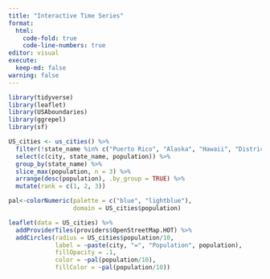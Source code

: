 ```yaml
---
title: "Interactive Time Series"
format: 
  html:
    code-fold: true
    code-line-numbers: true
editor: visual
execute: 
  keep-md: false
warning: false
---
```


```r
library(tidyverse)
library(leaflet)
library(USAboundaries)
library(ggrepel)
library(sf)
```


```r

US_cities <- us_cities() %>%
  filter(!state_name %in% c("Puerto Rico", "Alaska", "Hawaii", "District of Columbia")) %>% 
  select(c(city, state_name, population)) %>% 
  group_by(state_name) %>% 
  slice_max(population, n = 3) %>% 
  arrange(desc(population), .by_group = TRUE) %>% 
  mutate(rank = c(1, 2, 3))

```


```r
pal<-colorNumeric(palette = c("blue", "lightblue"), 
                  domain = US_cities$population)

leaflet(data = US_cities) %>% 
  addProviderTiles(providers$OpenStreetMap.HOT) %>% 
  addCircles(radius = US_cities$population/10,
             label = ~paste(city, "=", "Population", population),
             fillOpacity = .1,
             color = ~pal(population/10),
             fillColor = ~pal(population/10))

```